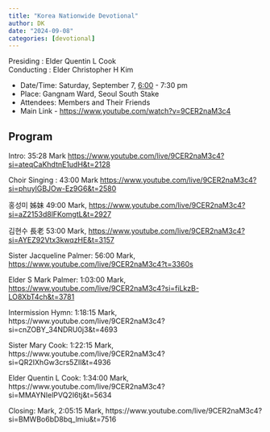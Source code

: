 ```yaml
---
title: "Korea Nationwide Devotional"
author: DK
date: "2024-09-08"
categories: [devotional]
---
```


Presiding : Elder Quentin L Cook\
Conducting : Elder Christopher H Kim

-   Date/Time: Saturday, September 7, [6:00](https://www.youtube.com/watch?v=9CER2naM3c4&t=360s) - 7:30 pm
-   Place: Gangnam Ward, Seoul South Stake
-   Attendees: Members and Their Friends
-   Main Link - <https://www.youtube.com/watch?v=9CER2naM3c4>

## Program

Intro: 35:28 Mark <https://www.youtube.com/live/9CER2naM3c4?si=ateqCaKhdtnE1udH&t=2128>

Choir Singing : 43:00 Mark <https://www.youtube.com/live/9CER2naM3c4?si=phuylGBJOw-Ez9G6&t=2580>

홍성미 姊妹 49:00 Mark, <https://www.youtube.com/live/9CER2naM3c4?si=aZ2153d8lFKomgtL&t=2927>

김현수 長老 53:00 Mark, [https://www.youtube.com/live/9CER2naM3c4?si=AYEZ92Vtx3kwqzHE&t=31](https://www.youtube.com/live/9CER2naM3c4?si=AYEZ92Vtx3kwqzHE&t=3177)[57](https://www.youtube.com/live/9CER2naM3c4?t=3175s)

Sister Jacqueline Palmer: 56:00 Mark, <https://www.youtube.com/live/9CER2naM3c4?t=3360s>

Elder S Mark Palmer: 1:03:00 Mark, <https://www.youtube.com/live/9CER2naM3c4?si=fiLkzB-LO8XbT4ch&t=3781>

Intermission Hymn: 1:18:15 Mark, https://www.youtube.com/live/9CER2naM3c4?si=cnZOBY_34NDRU0j3&t=4693

Sister Mary Cook: 1:22:15 Mark, https://www.youtube.com/live/9CER2naM3c4?si=QR2IXhGw3crs5ZIl&t=4936

Elder Quentin L Cook: 1:34:00 Mark, https://www.youtube.com/live/9CER2naM3c4?si=MMAYNIelPVQ2I6tj&t=5634

Closing: Mark, 2:05:15 Mark, https://www.youtube.com/live/9CER2naM3c4?si=BMWBo6bD8bq_lmiu&t=7516
